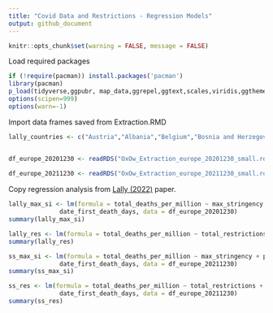 ```yaml
---
title: "Covid Data and Restrictions - Regression Models"
output: github_document
---
```

```r
knitr::opts_chunk$set(warning = FALSE, message = FALSE) 
```


Load required packages
```r
if (!require(pacman)) install.packages('pacman')
library(pacman)
p_load(tidyverse,ggpubr, map_data,ggrepel,ggtext,scales,viridis,ggthemes)
options(scipen=999)
options(warn=-1)
```

Import data frames saved from Extraction.RMD
```r
lally_countries <- c("Austria","Albania","Belgium","Bosnia and Herzegovina","Bulgaria","Croatia","Cyprus","Czechia","Denmark","Estonia","Finland","France","Germany","Greece","Hungary","Iceland","Ireland","Italy","Latvia","Lithuania","Luxembourg","Netherlands","Norway","Poland","Portugal","Romania","Serbia","Slovakia","Slovenia","Spain","Sweden","Switzerland","United Kingdom")


df_europe_20201230 <- readRDS("OxOw_Extraction_europe_20201230_small.rds") %>% filter(location %in% lally_countries)
 
df_europe_20211230 <- readRDS("OxOw_Extraction_europe_20211230_small.rds") %>% filter(location %in% lally_countries)

```

Copy regression analysis from [Lally (2022)](https://link.springer.com/content/pdf/10.1007/s40592-021-00148-y.pdf) paper. 
```r
lally_max_si <- lm(formula = total_deaths_per_million ~ max_stringency + population_density +
              date_first_death_days, data = df_europe_20201230)
summary(lally_max_si)

lally_res <- lm(formula = total_deaths_per_million ~ total_restrictions + population_density + date_first_death_days, df_europe_20201230)
summary(lally_res)

ss_max_si <- lm(formula = total_deaths_per_million ~ max_stringency + population_density +
              date_first_death_days, data = df_europe_20211230)
summary(ss_max_si)

ss_res <- lm(formula = total_deaths_per_million ~ total_restrictions + population_density +
              date_first_death_days, data = df_europe_20211230)
summary(ss_res)

```

